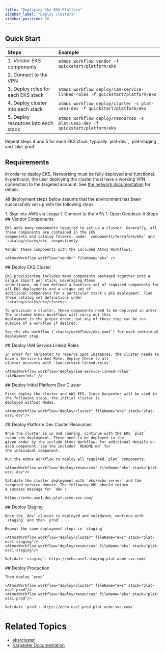 ```yaml
---
title: "Deploying the EKS Platform"
sidebar_label: "Deploy Clusters"
sidebar_position: 20
---
```


## Quick Start

| Steps                               | Example                                                   |
| :---------------------------------- | :-------------------------------------------------------- |
| 1. Vendor EKS components            | `atmos workflow vendor -f quickstart/platform/eks`                            |
| 2. Connect to the VPN               |                                                           |
| 3. Deploy roles for each EKS stack  | `atmos workflow deploy/iam-service-linked-roles -f quickstart/platform/eks`   |
| 4. Deploy cluster into each stack   | `atmos workflow deploy/cluster -s plat-use1-dev -f quickstart/platform/eks`   |
| 5. Deploy resources into each stack | `atmos workflow deploy/resources -s plat-use1-dev -f quickstart/platform/eks` |

<Note>
  Repeat steps 4 and 5 for each EKS stack, typically `plat-dev`, `plat-staging`, and `plat-prod`
</Note>

## Requirements

In order to deploy EKS, Networking must be fully deployed and functional. In particular, the user deploying the cluster
must have a working VPN connection to the targeted account. See [the network documentation](/layers/network) for details.

All deployment steps below assume that the environment has been successfully set up with the following steps.

<Steps>
1. Sign into AWS via Leapp
1. Connect to the VPN
1. Open Geodesic
</Steps>

<Steps>
  # Steps

  <Step>
    ## <StepNumber/> Vendor Components

    EKS adds many components required to set up a cluster. Generally, all these components are contained in the EKS
    components and catalog folders, under `components/terraform/eks` and `catalog/stacks/eks` respectively.

    Vendor these components with the included Atmos Workflows.

    <AtmosWorkflow workflow="vendor" fileName="eks" />
  </Step>

  <Step>
    ## <StepNumber/> Deploy EKS Cluster

    EKS provisioning includes many components packaged together into a single import per stack. Leveraging Atmos
    inheritance, we have defined a baseline set of required components for all EKS deployments and a unique set of
    additional components for a particular stack's EKS deployment. Find these catalog set definitions under
    `catalog/stacks/eks/clusters`.

    To provision a cluster, these components need to be deployed in order. The included Atmos Workflows will carry out this
    deployment in the proper order, but any of these step can be run outside of a workflow if desired.

    See the eks workflow (`stacks/workflows/eks.yaml`) for each individual deployment step.
  </Step>

  <Step>
    ## <StepNumber/> Deploy IAM Service Linked Roles

    In order for Karpenter to reserve Spot Instances, the cluster needs to have a Service-Linked Role. Deploy these to all
    cluster accounts with `iam-service-linked-roles`

    <AtmosWorkflow workflow="deploy/iam-service-linked-roles" fileName="eks" />
  </Step>

  <Step>
    ## <StepNumber/> Deploy Initial Platform Dev Cluster

    First deploy the cluster and AWS EFS. Since Karpenter will be used in the following steps, the initial cluster is
    deployed without Nodes.

    <AtmosWorkflow workflow="deploy/cluster" fileName="eks" stack="plat-use1-dev"/>
  </Step>

  <Step>
    ## <StepNumber/> Deploy Platform Dev Cluster Resources

    Once the cluster is up and running, continue with the EKS `plat` resources deployment. These need to be deployed in the
    given order by the include Atmos Workflow. For additional details on each component, see the included `README.md` for
    the individual component.

    Run the Atmos Workflow to deploy all required `plat` components.

    <AtmosWorkflow workflow="deploy/resources" fileName="eks" stack="plat-use1-dev"/>

    Validate the cluster deployment with `eks/echo-server` and the targeted service domain. The following URL should return
    a success message for `dev`:

    https://echo.use1.dev.plat.acme-svc.com/
  </Step>

  <Step>
    ## <StepNumber/> Deploy Staging

    Once the `dev` cluster is deployed and validated, continue with `staging` and then `prod`.

    Repeat the same deployment steps in `staging`

    <AtmosWorkflow workflow="deploy/cluster" fileName="eks" stack="plat-use1-staging"/>
    <AtmosWorkflow workflow="deploy/resources" fileName="eks" stack="plat-use1-staging"/>

    Validate `staging`: https://echo.use1.staging.plat.acme-svc.com/
  </Step>

  <Step>
    ## <StepNumber/> Deploy Production

    Then deploy `prod`

    <AtmosWorkflow workflow="deploy/cluster" fileName="eks" stack="plat-use1-prod"/>
    <AtmosWorkflow workflow="deploy/resources" fileName="eks" stack="plat-use1-prod"/>

    Validate `prod`: https://echo.use1.prod.plat.acme-svc.com/
  </Step>
</Steps>

# Related Topics

- [eks/cluster](/components/library/aws/eks/cluster/)
- [Karpenter Documentation](https://karpenter.sh/)
